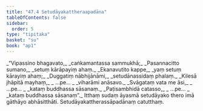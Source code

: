 ```yaml
---
title: "47.4 Setudāyakattheraapadāna"
tableOfContents: false
sidebar:
  order: 5
type: "tipitaka"
basket: "su"
book: "ap1"
---
```



<DynamicBreadcrumb />

<Division number="16" book="ap1">

<Paragraph number="5991" type="verses" book="ap1">
_“Vipassino bhagavato,_  
_caṅkamantassa sammukhā;_  
_Pasannacitto sumano,_  
_setuṃ kārāpayiṃ ahaṃ._  

</Paragraph>

</Division>
<Division number="17" book="ap1">

<Paragraph number="5992" type="verses" book="ap1">
_Ekanavutito kappe,_  
_yaṃ setuṃ kārayiṃ ahaṃ;_  
_Duggatiṃ nābhijānāmi,_  
_setudānassidaṃ phalaṃ._  

</Paragraph>

</Division>
<Division number="18" book="ap1">

<Paragraph number="5993" type="verses" book="ap1">
_Kilesā jhāpitā mayhaṃ,_  
_ …pe… _  
_viharāmi anāsavo._  

</Paragraph>

</Division>
<Division number="19" book="ap1">

<Paragraph number="5994" type="verses" book="ap1">
_Svāgataṃ vata me āsi,_  
_ …pe… _  
_kataṃ buddhassa sāsanaṃ._  

</Paragraph>

</Division>
<Division number="20" book="ap1">

<Paragraph number="5995" type="verses" book="ap1">
_Paṭisambhidā catasso,_  
_ …pe… _  
_kataṃ buddhassa sāsanaṃ”._  

</Paragraph>

<Paragraph number="5996" book="ap1">
Itthaṃ sudaṃ āyasmā setudāyako thero imā gāthāyo abhāsitthāti.

</Paragraph>
</Division>

<Paragraph number="5997" type="center" book="ap1">
Setudāyakattherassāpadānaṃ catutthaṃ.
</Paragraph>